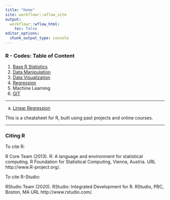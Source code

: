 ```yaml
---
title: "Home"
site: workflowr::wflow_site
output:
  workflowr::wflow_html:
    toc: false
editor_options:
  chunk_output_type: console
---
```


### R - Codes: Table of Content

1. [Base R Statistics](base_r.html)
2. [Data Manipulation](data_manipulation.html)
3. [Data Visualization](data_visualization.html)
5. [Regression](regression.html)
6. Machine Learning
7. [GIT](git.html)

***
a. [Linear Regression](linear_regression.html)

This is a cheatsheet for R, built using past projects and online courses.

***

### Citing R

To cite R:

R Core Team (2013). R: A language and environment for statistical
computing. R Foundation for Statistical Computing, Vienna, Austria. URL http://www.R-project.org/.

To cite R-Studio:

RStudio Team (2020). RStudio: Integrated Development for R. RStudio, PBC, Boston, MA URL http://www.rstudio.com/.


